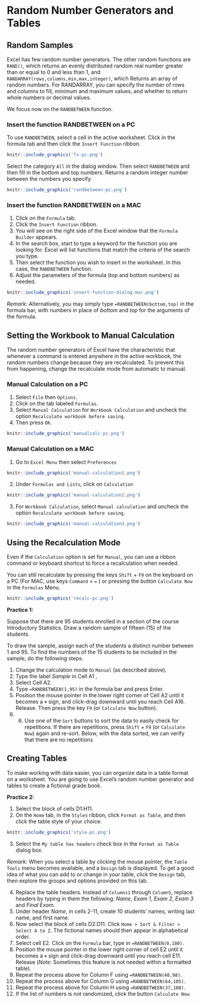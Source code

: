 # Random Number Generators and Tables


## Random Samples

Excel has few random number generators. The other random functions are `RAND()`, which returns an evenly distributed random real number greater than or equal to 0 and less than 1, and `RANDARRAY(rows,columns,min,max,integer)`, which Returns an array of random numbers. For RANDARRAY, you can specify the number of rows and columns to fill, minimum and maximum values, and whether to return whole numbers or decimal values.

We focus now on the `RANDBETWEEN` function.


### Insert the function RANDBETWEEN on a PC

To use `RANDBETWEEN`, select a cell in the active worksheet. Click in the formula tab and then click the `Insert Function` ribbon. 

```r
knitr::include_graphics('fx-pc.png')
```

Select the category `All` in the dialog window. Then select `RANDBETWEEN` and then fill in the bottom and top numbers. Returns a random integer number between the numbers you specify. 

```r
knitr::include_graphics('randbetween-pc.png')
```


### Insert the function RANDBETWEEN on a MAC

1. Click on the `Formula` tab.
2. Click the `Insert Function` ribbon. 
3. You will see on the right side of the Excel window that the `Formula Builder` appears.
4. In the search box, start to type a keyword for the function you are looking for. Excel will list functions that match the criteria of the search you type.
5. Then select the function you wish to insert in the worksheet. In this case, the `RANDBETWEEN` function.
6. Adjust the parameters of the formula (top and bottom numbers) as needed.

```r
knitr::include_graphics('insert-function-dialog-mac.png')
```

*Remark:*	Alternatively, you may simply type `=RANDBETWEEN(bottom,top)` in the formula bar, with numbers in place of *bottom* and *top* for the arguments of the formula.

## Setting the Workbook to Manual Calculation

The random number generators of Excel have the characteristic that whenever a command is entered anywhere in the active workbook, the random numbers change because they are recalculated. To prevent this from happening, change the recalculate mode from automatic to manual. 

### Manual Calculation on a PC

1. Select `File` then `Options`.
2. Click on the tab labeled `Formulas`. 
3. Select `Manual Calculation` for `Workbook Calculation` and uncheck the option `Recalculate workbook before saving`. 
4. Then press `OK`.

```r
knitr::include_graphics('manualcalc-pc.png')
```

### Manual Calculation on a MAC

1.	Go to `Excel Menu` then select `Preferences`

```r
knitr::include_graphics('manual-calculation1.png')
```

2.	Under `Formulas and Lists`, click on `Calculation`


```r
knitr::include_graphics('manual-calculation2.png')
```

3.	For `Workbook Calculation`, select `Manual calculation` and uncheck the option `Recalculate workbook before saving`.

```r
knitr::include_graphics('manual-calculation3.png')
```

## Using the Recalculation Mode

Even if the `Calculation` option is set for `Manual`, you can use a ribbon command or keyboard shortcut to force a recalculation when needed.

You can still recalculate by pressing the keys `Shift` + `F9` on the keyboard on a PC  (For MAC, use keys `Command` + `=` ) or pressing the button `Calculate Now` in the `Formulas` Menu.


```r
knitr::include_graphics('recalc-pc.png')
```
**Practice 1:**

Suppose that there are 95 students enrolled in a section of the course Introductory Statistics. Draw a random sample of fifteen (15) of the students. 

To draw the sample, assign each of the students a distinct number between 1 and 95. To find the numbers of the 15 students to be included in the sample, do the following steps.

1.	Change the calculation mode to `Manual` (as described above).
2.	Type the label *Sample* in Cell A1 ,
3.	Select Cell A2.
4.	Type `=RANDBETWEEN(1,95)` in the formula bar and press Enter. 
5.	Position the mouse pointer in the lower right corner of Cell A2 until it becomes a **`+`** sign, and click-drag downward until you reach Cell A16. Release. Then press the key `F9` (or `Calculate Now` button). 
6.	6)	Use one of the `Sort` buttons to sort the data to easily check for repetitions. If there are repetitions, press `Shift` + `F9` (or `Calculate Now`) again and re-sort. Below, with the data sorted, we can verify that there are no repetitions


## Creating Tables

To make working with data easier, you can organize data in a table format on a worksheet.
You are going to use Excel’s random number generator and tables to create a fictional grade book. 

**Practice 2:**

1. Select the block of cells D1:H11.
2. On the `Home` tab, in the `Styles` ribbon, click `Format as Table`, and then click the table style of your choice.

```r
knitr::include_graphics('style-pc.png')
```

3. Select the `My table has headers` check box in the `Format as Table` dialog box.

*Remark:* When you select a table by clicking the mouse pointer, the `Table Tools` menu becomes available, and a `Design` tab is displayed. To get a good idea of what you can add to or change in your table, click the `Design` tab, then explore the groups and options provided on this tab.

4. Replace the table headers. Instead of `Columns1` through `Column5`, replace headers by typing in them the following: *Name*, *Exam 1*, *Exam 2*, *Exam 3* and *Final Exam*.
5. Under header *Name*, in cells 2-11, create 10 students’ names, writing last name, and first name.
6. Now select the block of cells D2:D11. Click `Home > Sort & Filter > Select A to Z`. The fictional names should then appear in alphabetical order.
7. Select cell E2. Click on the `Formula` bar, type in `=RANDBETWEEN(0,100)`.
8. Position the mouse pointer in the lower right corner of cell E2 until it becomes a **`+`** sign and click-drag downward until you reach cell E11. Release (*Note:* Sometimes this feature is not needed within a formatted table).
9. Repeat the process above for Column F using `=RANDBETWEEN(40,98)`.
10. Repeat the process above for Column G using `=RANDBETWEEN(64,105)`.
11. Repeat the process above for Column H using `=RANDBETWEEN(37,100)`.
12. If the list of numbers is not randomized, click the button `Calculate Now`.

